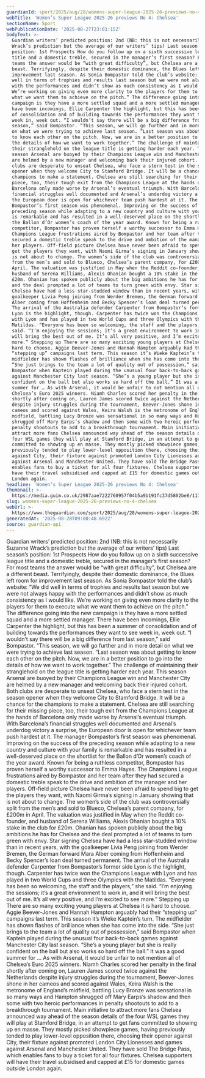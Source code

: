 ```yaml
---
guardianId: sport/2025/aug/28/womens-super-league-2025-26-previews-no-4-chelsea
webTitle: 'Women’s Super League 2025-26 previews No 4: Chelsea'
sectionName: Sport
webPublicationDate: '2025-08-27T23:01:15Z'
bodyText: >-
  Guardian writers’ predicted position: 2nd (NB: this is not necessarily Suzanne
  Wrack’s prediction but the average of our writers’ tips) Last season’s
  position: 1st Prospects How do you follow up on a sixth successive league
  title and a domestic treble, secured in the manager’s first season? For most
  teams the answer would be “with great difficulty”, but Chelsea are a different
  beast. Terrifyingly, despite their domestic dominance, the Blues left room for
  improvement last season. As Sonia Bompastor told the club’s website: “We did
  well in terms of trophies and results last season but we were not always happy
  with the performances and didn’t show as much consistency as I would like.
  We’re working on giving even more clarity to the players for them to execute
  what we want them to achieve on the pitch.” The difference going into the new
  campaign is they have a more settled squad and a more settled manager. There
  have been incomings, Ellie Carpenter the highlight, but this has been a summer
  of consolidation and of building towards the performances they want to see
  week in, week out. “I wouldn’t say there will be a big difference from last
  season,” said Bompastor. “This season, we will go further and in more detail
  on what we were trying to achieve last season. “Last season was about getting
  to know each other on the pitch. Now, we are in a better position to go into
  the details of how we want to work together.” The challenge of maintaining
  their stranglehold on the league title is getting harder each year. This
  season Arsenal are buoyed by their Champions League win and Manchester City
  are helmed by a new manager and welcoming back their injured cohort. Both
  clubs are desperate to unseat Chelsea, who face a stern test in the season
  opener when they welcome City to Stamford Bridge. It will be a chance for the
  champions to make a statement. Chelsea are still searching for their missing
  piece, too, their tough exit from the Champions League at the hands of
  Barcelona only made worse by Arsenal’s eventual triumph. With Barcelona’s
  financial struggles well documented and Arsenal’s underdog victory a surprise,
  the European door is open for whichever team push hardest at it. The manager
  Bompastor’s first season was phenomenal. Improving on the success of the
  preceding season while adapting to a new country and culture with your family
  is remarkable and has resulted in a well-deserved place on the shortlist for
  the Ballon d’Or women’s coach of the year award. Known for being a ruthless
  competitor, Bompastor has proven herself a worthy successor to Emma Hayes. The
  Champions League frustrations aired by Bompastor and her team after they had
  secured a domestic treble speak to the drive and ambition of the manager and
  her players. Off-field picture Chelsea have never been afraid to spend big to
  get the players they want, with Naomi Girma’s signing in January showing that
  is not about to change. The women’s side of the club was controversially split
  from the men’s and sold to Blueco, Chelsea’s parent company, for £200m in
  April. The valuation was justified in May when the Reddit co-founder, and
  husband of Serena Williams, Alexis Ohanian bought a 10% stake in the club for
  £20m. Ohanian has spoken publicly about the big ambitions he has for Chelsea
  and the deal prompted a lot of teams to turn green with envy. Star signing
  Chelsea have had a less star-studded window than in recent years, with the
  goalkeeper Livia Peng joining from Werder Bremen, the German forward Mara
  Alber coming from Hoffenheim and Becky Spencer’s loan deal turned permanent.
  The arrival of the Australia defender Carpenter from Bompastor’s former side
  Lyon is the highlight, though. Carpenter has twice won the Champions League
  with Lyon and has played in two World Cups and three Olympics with the
  Matildas. “Everyone has been so welcoming, the staff and the players,” she
  said. “I’m enjoying the sessions; it’s a great environment to work in, and it
  will bring the best out of me. It’s all very positive, and I’m excited to see
  more.” Stepping up There are so many exciting young players at Chelsea it is
  hard to choose. Aggie Beever-Jones and Hannah Hampton arguably had their
  “stepping up” campaigns last term. This season it’s Wieke Kaptein’s turn. The
  midfielder has shown flashes of brilliance when she has come into the side.
  “She just brings to the team a lot of quality out of possession,” said
  Bompastor when Kaptein played during the unusual four back-to-back games
  against Manchester City last season. “She’s a young player but she is really
  confident on the ball but also works so hard off the ball.” It was a good
  summer for … As with Arsenal, it would be unfair to not mention all of
  Chelsea’s Euro 2025 winners. Niamh Charles scored her penalty in the final
  shortly after coming on, Lauren James scored twice against the Netherlands
  despite injury struggles during the tournament, Beever-Jones shone in her
  cameos and scored against Wales, Keira Walsh is the metronome of England’s
  midfield, battling Lucy Bronze was sensational in so many ways and Hampton
  shrugged off Mary Earps’s shadow and then some with two heroic performances in
  penalty shootouts to add to a breakthrough tournament. Main initiative to
  attract more fans Chelsea announced way ahead of the season details of the
  four WSL games they will play at Stamford Bridge, in an attempt to get fans
  committed to showing up en masse. They mostly picked showpiece games, having
  previously tended to play lower-level opposition there, choosing their opener
  against City, their fixture against promoted London City Lionesses and games
  against Arsenal and Manchester United. They have sold The Bridge Pass, which
  enables fans to buy a ticket for all four fixtures. Chelsea supporters will
  have their travel subsidised and capped at £15 for domestic games outside
  London again.
headline: 'Women’s Super League 2025-26 previews No 4: Chelsea'
thumbnail: >-
  https://media.guim.co.uk/2987aae7222760957f04b5a9b191fc37d5802be8/1173_344_4653_3722/500.jpg
slug: womens-super-league-2025-26-previews-no-4-chelsea
webUrl: >-
  https://www.theguardian.com/sport/2025/aug/28/womens-super-league-2025-26-previews-no-4-chelsea
generatedAt: '2025-08-28T09:00:48.692Z'
source: guardian-api
---
```

Guardian writers’ predicted position: 2nd (NB: this is not necessarily Suzanne Wrack’s prediction but the average of our writers’ tips) Last season’s position: 1st Prospects How do you follow up on a sixth successive league title and a domestic treble, secured in the manager’s first season? For most teams the answer would be “with great difficulty”, but Chelsea are a different beast. Terrifyingly, despite their domestic dominance, the Blues left room for improvement last season. As Sonia Bompastor told the club’s website: “We did well in terms of trophies and results last season but we were not always happy with the performances and didn’t show as much consistency as I would like. We’re working on giving even more clarity to the players for them to execute what we want them to achieve on the pitch.” The difference going into the new campaign is they have a more settled squad and a more settled manager. There have been incomings, Ellie Carpenter the highlight, but this has been a summer of consolidation and of building towards the performances they want to see week in, week out. “I wouldn’t say there will be a big difference from last season,” said Bompastor. “This season, we will go further and in more detail on what we were trying to achieve last season. “Last season was about getting to know each other on the pitch. Now, we are in a better position to go into the details of how we want to work together.” The challenge of maintaining their stranglehold on the league title is getting harder each year. This season Arsenal are buoyed by their Champions League win and Manchester City are helmed by a new manager and welcoming back their injured cohort. Both clubs are desperate to unseat Chelsea, who face a stern test in the season opener when they welcome City to Stamford Bridge. It will be a chance for the champions to make a statement. Chelsea are still searching for their missing piece, too, their tough exit from the Champions League at the hands of Barcelona only made worse by Arsenal’s eventual triumph. With Barcelona’s financial struggles well documented and Arsenal’s underdog victory a surprise, the European door is open for whichever team push hardest at it. The manager Bompastor’s first season was phenomenal. Improving on the success of the preceding season while adapting to a new country and culture with your family is remarkable and has resulted in a well-deserved place on the shortlist for the Ballon d’Or women’s coach of the year award. Known for being a ruthless competitor, Bompastor has proven herself a worthy successor to Emma Hayes. The Champions League frustrations aired by Bompastor and her team after they had secured a domestic treble speak to the drive and ambition of the manager and her players. Off-field picture Chelsea have never been afraid to spend big to get the players they want, with Naomi Girma’s signing in January showing that is not about to change. The women’s side of the club was controversially split from the men’s and sold to Blueco, Chelsea’s parent company, for £200m in April. The valuation was justified in May when the Reddit co-founder, and husband of Serena Williams, Alexis Ohanian bought a 10% stake in the club for £20m. Ohanian has spoken publicly about the big ambitions he has for Chelsea and the deal prompted a lot of teams to turn green with envy. Star signing Chelsea have had a less star-studded window than in recent years, with the goalkeeper Livia Peng joining from Werder Bremen, the German forward Mara Alber coming from Hoffenheim and Becky Spencer’s loan deal turned permanent. The arrival of the Australia defender Carpenter from Bompastor’s former side Lyon is the highlight, though. Carpenter has twice won the Champions League with Lyon and has played in two World Cups and three Olympics with the Matildas. “Everyone has been so welcoming, the staff and the players,” she said. “I’m enjoying the sessions; it’s a great environment to work in, and it will bring the best out of me. It’s all very positive, and I’m excited to see more.” Stepping up There are so many exciting young players at Chelsea it is hard to choose. Aggie Beever-Jones and Hannah Hampton arguably had their “stepping up” campaigns last term. This season it’s Wieke Kaptein’s turn. The midfielder has shown flashes of brilliance when she has come into the side. “She just brings to the team a lot of quality out of possession,” said Bompastor when Kaptein played during the unusual four back-to-back games against Manchester City last season. “She’s a young player but she is really confident on the ball but also works so hard off the ball.” It was a good summer for … As with Arsenal, it would be unfair to not mention all of Chelsea’s Euro 2025 winners. Niamh Charles scored her penalty in the final shortly after coming on, Lauren James scored twice against the Netherlands despite injury struggles during the tournament, Beever-Jones shone in her cameos and scored against Wales, Keira Walsh is the metronome of England’s midfield, battling Lucy Bronze was sensational in so many ways and Hampton shrugged off Mary Earps’s shadow and then some with two heroic performances in penalty shootouts to add to a breakthrough tournament. Main initiative to attract more fans Chelsea announced way ahead of the season details of the four WSL games they will play at Stamford Bridge, in an attempt to get fans committed to showing up en masse. They mostly picked showpiece games, having previously tended to play lower-level opposition there, choosing their opener against City, their fixture against promoted London City Lionesses and games against Arsenal and Manchester United. They have sold The Bridge Pass, which enables fans to buy a ticket for all four fixtures. Chelsea supporters will have their travel subsidised and capped at £15 for domestic games outside London again.
